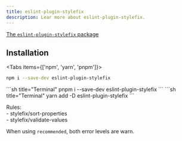 ```yaml
---
title: eslint-plugin-stylefix
description: Lear more about eslint-plugin-stylefix.
---
```


[The `eslint-plugin-stylefix` package](https://www.npmjs.com/package/eslint-plugin-stylefix)

## Installation

<Tabs items={['npm',  'yarn', 'pnpm']}>
<Tab>
```sh title="Terminal"
npm i --save-dev eslint-plugin-stylefix
```
</Tab>
<Tab>
```sh title="Terminal"
pnpm i --save-dev eslint-plugin-stylefix
```
</Tab>
<Tab>
```sh title="Terminal"
yarn add -D eslint-plugin-stylefix
```
</Tab>
</Tabs>

Rules:  
\- stylefix/sort-properties  
\- stylefix/validate-values  

When using `recommended`, both error levels are warn.

<Cards>
  <Card title="See more about Editor integration" href="/docs/getting-started/editor-integration" />
</Cards>